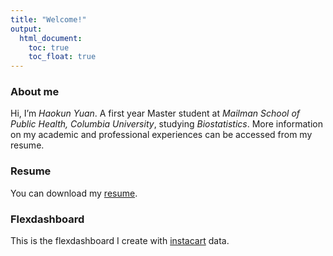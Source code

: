 ```yaml
---
title: "Welcome!"
output:
  html_document: 
    toc: true
    toc_float: true
---
```


### About me

Hi, I'm *Haokun Yuan*. A first year Master student at *Mailman School of Public Health, Columbia University*, studying *Biostatistics*. More information on my academic and professional experiences can be accessed from my resume.

### Resume

You can download my [resume](resume_hy2580.pdf).


### Flexdashboard

This is the flexdashboard I create with [instacart](dashboard_template.html) data.